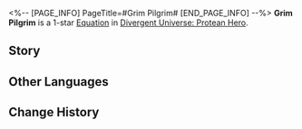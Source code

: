<%-- [PAGE_INFO]
PageTitle=#Grim Pilgrim#
[END_PAGE_INFO] --%>
{{Equation Infobox
|period   = Protean Hero
|rarity   = 1
|path1    = Nihility*2
|path2    = Destruction*2
|effect   = When enemy targets enter battle, they are inflicted with the Bleed effect. While Bleeding, they will take Physical DoT equal to {{Color|h|10%}} of their Max HP at the start of their turn. This DMG cannot exceed {{Color|h|200%}} of all ally targets' total HP.
|mentions = 
}}
'''Grim Pilgrim''' is a 1-star [[Divergent Universe: Protean Hero/Equations|Equation]] in [[Divergent Universe: Protean Hero]].

==Story==
{{Description|Beware of those fanatics, the monsters I caught a glimpse of on the trails of Hattusili.<br />Their grimy daggers are smeared with foul blood, and their unsteady eyes reflect only a void.<br />They are undoubtedly the unhallowed spawn of golden blood and dark mist, devoid of sanity since birth.<br />Otherwise, how could they assemble in crowds, sacrificing living beings to the realm of death?<br />They falsely declare that the mortal realm has turned into a hellscape, dooming all to a life of unhappiness from the moment of birth.<br />Our true sanctuary lies only in the land where flowers bloom at the end of the west wind.<br />When the last living being ceased to exist in this world, all souls will find within the divine realm of death<br />A return to the endless Golden Age.<br />I have no clue where they are now.<br />Perhaps they've already set sail on their voyage to the nether realm.}}
<!--
==Gameplay Notes==
* 
-->
==Other Languages==
{{Other Languages
|en   = Grim Pilgrim
|zhs  = 灰黯朝圣者
|zht  = 灰黯朝聖者
|ja   = {{Rubi|暗澹|あんたん}}たる{{Rubi|巡礼者|じゅんれいしゃ}}
|ko   = 어둠의 순례자
|es   = Peregrino de las tinieblas
|fr   = Pèlerin lugubre
|ru   = Пепельно-серый паломник
|th   = ผู้แสวงบุญที่มืดมน
|vi   = Người Hành Hương U Tối
|de   = Grimmiger Pilger
|id   = Grim Pilgrim
|pt   = Peregrino Sinistro
}}

==Change History==
{{Change History|3.1}}
